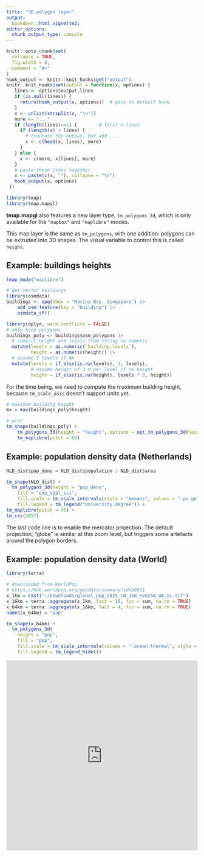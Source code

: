 ```yaml
---
title: "3D polygon layer"
output: 
  bookdown::html_vignette2:
editor_options: 
  chunk_output_type: console
---
```


```r
knitr::opts_chunk$set(
  collapse = TRUE,
  fig.width = 8,
  comment = "#>"
)
hook_output <- knitr::knit_hooks$get("output")
knitr::knit_hooks$set(output = function(x, options) {
   lines <- options$output.lines
   if (is.null(lines)) {
     return(hook_output(x, options))  # pass to default hook
   }
   x <- unlist(strsplit(x, "\n"))
   more <- "..."
   if (length(lines)==1) {        # first n lines
     if (length(x) > lines) {
       # truncate the output, but add ....
       x <- c(head(x, lines), more)
     }
   } else {
     x <- c(more, x[lines], more)
   }
   # paste these lines together
   x <- paste(c(x, ""), collapse = "\n")
   hook_output(x, options)
 })

```

```r
library(tmap)
library(tmap.mapgl)
```


**tmap.mapgl** also features a new layer type, `tm_polygons_3d`, which is only available for the `"mapbox"` and `"maplibre"` modes.

This map layer is the same as `tm_polygons`, with one addition: polygons can be extruded into 3D shapes. The visual variable to control this is called `height`.



## Example: buildings heights

```r
tmap_mode("maplibre")

# get vector buildings
library(osmdata)
buildings <- opq(bbox = "Marina Bay, Singapore") |>
	add_osm_feature(key = "building") |>
	osmdata_sf()

library(dplyr, warn.conflicts = FALSE)
# only keep polygons
buildings_poly <- buildings$osm_polygons |>
  # convert height and levels from string to numeric
  mutate(levels = as.numeric(`building:levels`),
         height = as.numeric(height)) |>
  # assume 2 levels if NA
  mutate(levels = if_else(is.na(levels), 2, levels),
         # assume height of 3 m per level if no height
         height = if_else(is.na(height), levels * 3, height))
```

For the time being, we need to compute the maximum building height, because `tm_scale_asis` doesn't support units yet.

```r
# maximum building height
mx = max(buildings_poly$height)

# plot
tm_shape(buildings_poly) +
	tm_polygons_3d(height = "height", options = opt_tm_polygons_3d(height.max = mx)) + 
	tm_maplibre(pitch = 60)
```

## Example: population density data (Netherlands)

```r
NLD_dist$pop_dens = NLD_dist$population / NLD_dist$area

tm_shape(NLD_dist) +
  tm_polygons_3d(height = "pop_dens",
    fill = "edu_appl_sci",
    fill.scale = tm_scale_intervals(style = "kmeans", values = "-pu_gn"),
    fill.legend = tm_legend("University degree")) +
tm_maplibre(pitch = 45) +
tm_crs(3857)
```

The last code line is to enable the mercator projection. The default projection, "globe" is similar at this zoom level, but triggers some artefacts around the polygon borders.

## Example: population density data (World)

```r

library(terra)

# downloaded from WorldPop
# https://hub.worldpop.org/geodata/summary?id=80031
x_1km = rast("~/Downloads/global_pop_2025_CN_1km_R2025A_UA_v1.tif")
x_16km = terra::aggregate(x_1km, fact = 16, fun = sum, na.rm = TRUE)
x_64km = terra::aggregate(x_16km, fact = 4, fun = sum, na.rm = TRUE)
names(x_64km) = "pop"

tm_shape(x_64km) + 
  tm_polygons_3d(
    height = "pop",
    fill = "pop",
    fill.scale = tm_scale_intervals(values = "-ocean.thermal", style = "kmeans"),
    fill.legend = tm_legend_hide())
```

<iframe src="https://10mapz.com/pop64_2025.html" width="100%" height="500px" style="border:none;">
</iframe>
